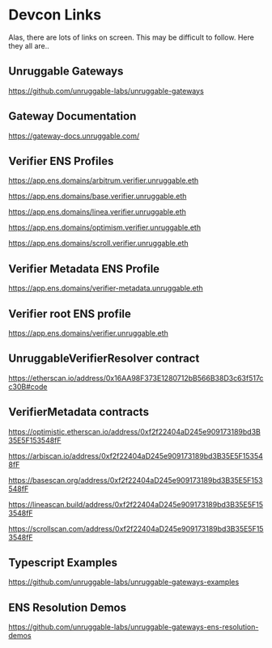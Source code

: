 # Devcon Links

Alas, there are lots of links on screen. This may be difficult to follow. Here they all are..


## Unruggable Gateways

https://github.com/unruggable-labs/unruggable-gateways

## Gateway Documentation

https://gateway-docs.unruggable.com/

## Verifier ENS Profiles

https://app.ens.domains/arbitrum.verifier.unruggable.eth

https://app.ens.domains/base.verifier.unruggable.eth

https://app.ens.domains/linea.verifier.unruggable.eth

https://app.ens.domains/optimism.verifier.unruggable.eth

https://app.ens.domains/scroll.verifier.unruggable.eth

## Verifier Metadata ENS Profile

https://app.ens.domains/verifier-metadata.unruggable.eth

## Verifier root ENS profile

https://app.ens.domains/verifier.unruggable.eth

## UnruggableVerifierResolver contract

https://etherscan.io/address/0x16AA98F373E1280712bB566B38D3c63f517cc30B#code


## VerifierMetadata contracts

https://optimistic.etherscan.io/address/0xf2f22404aD245e909173189bd3B35E5F153548fF

https://arbiscan.io/address/0xf2f22404aD245e909173189bd3B35E5F153548fF

https://basescan.org/address/0xf2f22404aD245e909173189bd3B35E5F153548fF

https://lineascan.build/address/0xf2f22404aD245e909173189bd3B35E5F153548fF

https://scrollscan.com/address/0xf2f22404aD245e909173189bd3B35E5F153548fF

## Typescript Examples

https://github.com/unruggable-labs/unruggable-gateways-examples

## ENS Resolution Demos

https://github.com/unruggable-labs/unruggable-gateways-ens-resolution-demos

